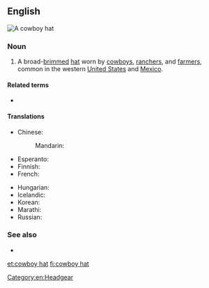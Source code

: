 ==English==
[[Image:Felthat.jpg|thumb|A cowboy hat]]
{{wikipedia}}

===Noun===
{{en-noun|head=[[cowboy]] [[hat]]}}

# A broad-[[brim]]med [[hat]] worn by [[cowboy]]s, [[rancher]]s, and [[farmer]]s, common in the western [[United States]] and [[Mexico]].

====Related terms====
* {{l|en|cowboy boot}}

====Translations====
{{trans-top|high crown, broad-brimmed hat, worn by cowboys}}
* Chinese:
*: Mandarin: {{t|cmn|牛仔帽|tr=niúzǎi mào}}
* Esperanto: {{t|eo|vakera ĉapelo}}
* Finnish: {{t|fi|cowboyhattu}}
* French: {{t+|fr|chapeau de cow-boy|m}}
{{trans-mid}}
* Hungarian: {{t|hu|cowboy kalap}}
* Icelandic: {{t|is|kúrekahattur|m}}
* Korean: {{t|ko|카우보이 모자|sc=Kore}}
* Marathi: {{t|mr|काउबॉय टोपी|f|sc=Deva}}
* Russian: {{t|ru|[[ковбойский|ковбо́йская]] [[шля́па]]|f}}
{{trans-bottom}}

===See also===
* {{l|en|ten-gallon hat}}

[[Category:en:Headgear]]

[[et:cowboy hat]]
[[fi:cowboy hat]]